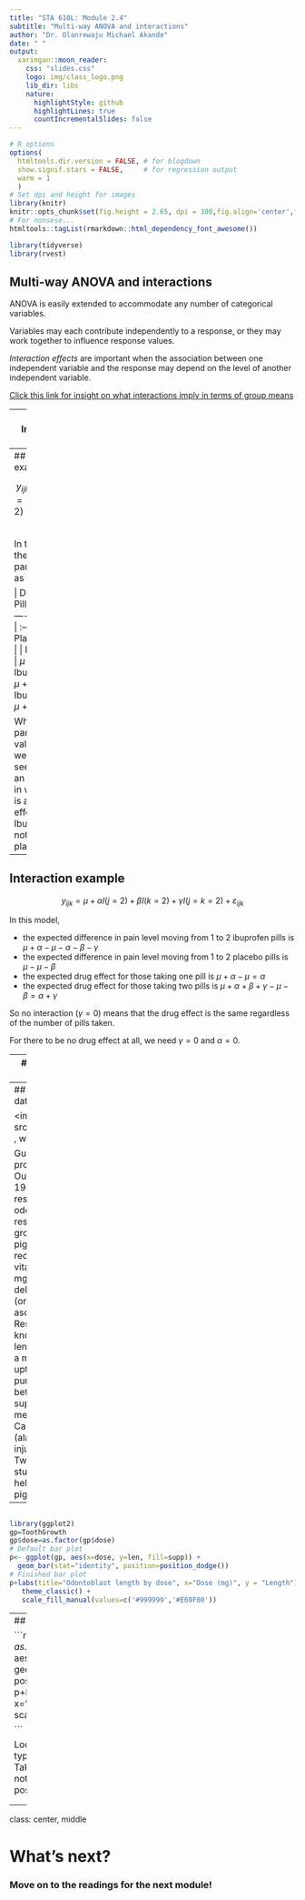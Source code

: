 ```yaml
---
title: "STA 610L: Module 2.4"
subtitle: "Multi-way ANOVA and interactions"
author: "Dr. Olanrewaju Michael Akande"
date: " "
output:
  xaringan::moon_reader:
    css: "slides.css"
    logo: img/class_logo.png
    lib_dir: libs
    nature:
      highlightStyle: github
      highlightLines: true
      countIncrementalSlides: false
---
```


```r
# R options
options(
  htmltools.dir.version = FALSE, # for blogdown
  show.signif.stars = FALSE,     # for regression output
  warm = 1
  )
# Set dpi and height for images
library(knitr)
knitr::opts_chunk$set(fig.height = 2.65, dpi = 300,fig.align='center',fig.show='hold',size='footnotesize', small.mar=TRUE) 
# For nonsese...
htmltools::tagList(rmarkdown::html_dependency_font_awesome())
```

```r
library(tidyverse)
library(rvest)
```



## Multi-way ANOVA and interactions

ANOVA is easily extended to accommodate any number of categorical variables. 

Variables may each contribute independently to a response, or they may work together to influence response values.

*Interaction effects* are important when the association between one independent variable and the response may depend on the level of another independent variable.


[Click this link for insight on what interactions imply in terms of group means](https://courses.washington.edu/smartpsy/interactions.htm)



---
## Interaction example

For example, suppose that we are interested in a two-way ANOVA model in which the response $y$ is a measure of headache pain, and the independent variables include the type of pill taken (placebo (j=1) or ibuprofen (j=2)) and the number of pills taken (k=1 or k=2).

While we may expect lower pain if multiple ibuprofen pills are taken, we would not expect the same decrease in pain if multiple placebo pills were taken. 


Consider the model
$$y_{ijk}=\mu + \alpha I(j=2) + \beta I(k=2) + \gamma I(j=k=2)+\varepsilon_{ijk}.$$



---
## Interaction example

$$y_{ijk}=\mu + \alpha I(j=2) + \beta I(k=2) + \gamma I(j=k=2)+\varepsilon_{ijk}$$

In this model, the mean is parameterized as follows.

| Drug | \# of Pills | Mean |
| ---- | :-----------: | :----: |
| Placebo | 1 | $\mu$ | 
| Placebo | 2 | $\mu+\beta$ |
| Ibuprofen | 1 | $\mu+\alpha$ |
| Ibuprofen | 2 | $\mu +\alpha+\beta+\gamma$ |


What types of parameter values would we expect to see if there is an interaction in which there is a dose effect for Ibuprofen but not for placebo?




---
## Interaction example

$$y_{ijk}=\mu + \alpha I(j=2) + \beta I(k=2) + \gamma I(j=k=2)+\varepsilon_{ijk}$$

In this model,

  - the expected difference in pain level moving from 1 to 2 ibuprofen pills is $\mu+\alpha - \mu - \alpha - \beta - \gamma$
  - the expected difference in pain level moving from 1 to 2 placebo pills is $\mu - \mu - \beta$
  - the expected drug effect for those taking one pill is $\mu+\alpha-\mu=\alpha$
  - the expected drug effect for those taking two pills is $\mu+\alpha+\beta+\gamma - \mu - \beta=\alpha+\gamma$
  
  
So no interaction $(\gamma=0)$ means that the drug effect is the same regardless of the number of pills taken.

For there to be no drug effect at all, we need $\gamma=0$ and $\alpha=0$.  






---
## R's most exciting data

Get ready -- we are going to explore R's most thrilling data -- the famous tooth growth in Guinea pigs data!

![](figures/olivertwist.jpg)

Ahh, how cute!  Our Dickensian guinea pig has a mystery to solve -- which type of Vitamin C supplement is best for tooth growth!



---
## R's most exciting data


<img src="figures/teeth1.jpg" , width = "20%">


Guinea pig dental problems are NOT fun. Our dataset (Crampton, 1947) contains as a response the length of odontoblasts (cells responsible for tooth growth) in 60 guinea pigs, each of which receives one dose of vitamin C (0.5, 1, or 2 mg/day) via one of two delivery methods (orange juice (OJ) or ascorbic acid (VC)). Researchers wanted to know if the odontoblast length could be used as a marker of Vitamin C uptake, for the purposes of providing better nutritional supplementation to members of the Canadian armed forces (alas, the first of many injustices for Oliver Twisted Teeth -- the study was not done to help little Guinea piggies).



---
##


```r
library(ggplot2)
gp=ToothGrowth
gp$dose=as.factor(gp$dose)
# Default bar plot
p<- ggplot(gp, aes(x=dose, y=len, fill=supp)) + 
  geom_bar(stat="identity", position=position_dodge()) 
# Finished bar plot
p+labs(title="Odontoblast length by dose", x="Dose (mg)", y = "Length")+
   theme_classic() +
   scale_fill_manual(values=c('#999999','#E69F00'))

```



---
##

```r
library(ggplot2)
gp=ToothGrowth
gp$dose=as.factor(gp$dose)
# Default bar plot
p<- ggplot(gp, aes(x=dose, y=len, fill=supp)) + 
  geom_bar(stat="identity", position=position_dodge()) 
# Finished bar plot
p+labs(title="Odontoblast length by dose", x="Dose (mg)", y = "Length")+
   theme_classic() +
   scale_fill_manual(values=c('#999999','#E69F00'))

```

Looking at the boxplot of the growth data, what type of ANOVA model may be most appropriate?  Take a moment to write a model in mathematical notation -- then we will confer with groups on possible choices.



<!-- --- -->
<!-- ## Your task! -->

<!-- 1. Under your ANOVA model, write out (in terms of parameters) the means for each combination of supplement type and dose. -->
<!-- 2. Fit your model and provide a $\leq$ one-page summary of the analysis in language accessible to the general public. -->
<!-- 3. Suppose that greater lengths are indicative of better absorption. Make a recommendation for the dose(s) and supplement type(s) to be used to deliver vitamin C to armed forces members, assuming that the goal is to maximize absorption of vitamin C. Use statistical evidence to support your recommendation. -->
<!-- 4. Conduct diagnostic checks to see how well the assumptions behind your model are satisfied. Are there any reasons for concern about your model choice? -->




---

class: center, middle

# What's next? 

### Move on to the readings for the next module!




